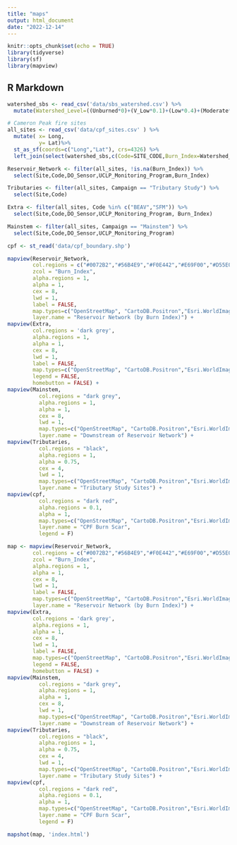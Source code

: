 ```yaml
---
title: "maps"
output: html_document
date: "2022-12-14"
---
```


```r
knitr::opts_chunk$set(echo = TRUE)
library(tidyverse)
library(sf)
library(mapview)
```

## R Markdown
```r
watershed_sbs <- read_csv('data/sbs_watershed.csv') %>%
  mutate(Watershed_Level=((Unburned*0)+(V_Low*0.1)+(Low*0.4)+(Moderate*0.7)+(High*1))/(Unburned+V_Low+Low+Moderate+High))

# Cameron Peak fire sites
all_sites <- read_csv('data/cpf_sites.csv' ) %>%
  mutate( x= Long, 
          y= Lat)%>%
  st_as_sf(coords=c("Long","Lat"), crs=4326) %>%
  left_join(select(watershed_sbs,c(Code=SITE_CODE,Burn_Index=Watershed_Level)),by="Code")

Reservoir_Network <- filter(all_sites, !is.na(Burn_Index)) %>%
  select(Site,Code,DO_Sensor,UCLP_Monitoring_Program,Burn_Index)

Tributaries <- filter(all_sites, Campaign == "Tributary Study") %>%
  select(Site,Code)

Extra <- filter(all_sites, Code %in% c("BEAV","SFM")) %>%
  select(Site,Code,DO_Sensor,UCLP_Monitoring_Program, Burn_Index)

Mainstem <- filter(all_sites, Campaign == "Mainstem") %>%
  select(Site,Code,DO_Sensor,UCLP_Monitoring_Program)

cpf <- st_read('data/cpf_boundary.shp')

mapview(Reservoir_Network,
        col.regions = c("#0072B2","#56B4E9","#F0E442","#E69F00","#D55E00"),
        zcol = "Burn_Index",
        alpha.regions = 1,
        alpha = 1,
        cex = 8, 
        lwd = 1,
        label = FALSE,
        map.types=c("OpenStreetMap", "CartoDB.Positron","Esri.WorldImagery"),
        layer.name = "Reservoir Network (by Burn Index)") +
mapview(Extra,
        col.regions = 'dark grey',
        alpha.regions = 1,
        alpha = 1,
        cex = 8, 
        lwd = 1,
        label = FALSE,
        map.types=c("OpenStreetMap", "CartoDB.Positron","Esri.WorldImagery"),
        legend = FALSE,
        homebutton = FALSE) +
mapview(Mainstem,
          col.regions = "dark grey",
          alpha.regions = 1,
          alpha = 1,
          cex = 8, 
          lwd = 1,
          map.types=c("OpenStreetMap", "CartoDB.Positron","Esri.WorldImagery"),
          layer.name = "Downstream of Reservoir Network") +
mapview(Tributaries,
          col.regions = "black",
          alpha.regions = 1,
          alpha = 0.75,
          cex = 4, 
          lwd = 1,
          map.types=c("OpenStreetMap", "CartoDB.Positron","Esri.WorldImagery"),
          layer.name = "Tributary Study Sites") +
mapview(cpf,
          col.regions = "dark red",
          alpha.regions = 0.1,
          alpha = 1,
          map.types=c("OpenStreetMap", "CartoDB.Positron","Esri.WorldImagery"),
          layer.name = "CPF Burn Scar",
          legend = F)

map <- mapview(Reservoir_Network,
        col.regions = c("#0072B2","#56B4E9","#F0E442","#E69F00","#D55E00"),
        zcol = "Burn_Index",
        alpha.regions = 1,
        alpha = 1,
        cex = 8, 
        lwd = 1,
        label = FALSE,
        map.types=c("OpenStreetMap", "CartoDB.Positron","Esri.WorldImagery"),
        layer.name = "Reservoir Network (by Burn Index)") +
mapview(Extra,
        col.regions = 'dark grey',
        alpha.regions = 1,
        alpha = 1,
        cex = 8, 
        lwd = 1,
        label = FALSE,
        map.types=c("OpenStreetMap", "CartoDB.Positron","Esri.WorldImagery"),
        legend = FALSE,
        homebutton = FALSE) +
mapview(Mainstem,
          col.regions = "dark grey",
          alpha.regions = 1,
          alpha = 1,
          cex = 8, 
          lwd = 1,
          map.types=c("OpenStreetMap", "CartoDB.Positron","Esri.WorldImagery"),
          layer.name = "Downstream of Reservoir Network") +
mapview(Tributaries,
          col.regions = "black",
          alpha.regions = 1,
          alpha = 0.75,
          cex = 4, 
          lwd = 1,
          map.types=c("OpenStreetMap", "CartoDB.Positron","Esri.WorldImagery"),
          layer.name = "Tributary Study Sites") +
mapview(cpf,
          col.regions = "dark red",
          alpha.regions = 0.1,
          alpha = 1,
          map.types=c("OpenStreetMap", "CartoDB.Positron","Esri.WorldImagery"),
          layer.name = "CPF Burn Scar",
          legend = F)

mapshot(map, 'index.html')
```

